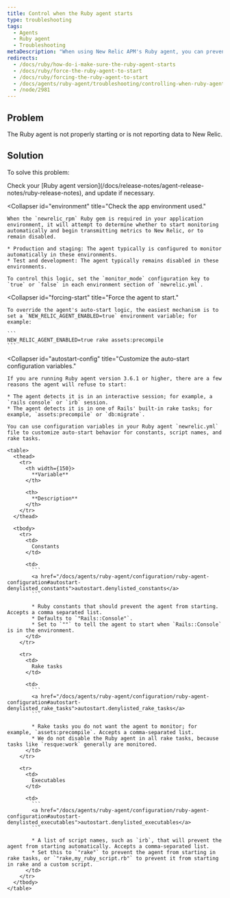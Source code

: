 ```yaml
---
title: Control when the Ruby agent starts
type: troubleshooting
tags:
  - Agents
  - Ruby agent
  - Troubleshooting
metaDescription: "When using New Relic APM's Ruby agent, you can prevent the newrelic_rpm gem from starting, or force it to start if it is not reporting data."
redirects:
  - /docs/ruby/how-do-i-make-sure-the-ruby-agent-starts
  - /docs/ruby/force-the-ruby-agent-to-start
  - /docs/ruby/forcing-the-ruby-agent-to-start
  - /docs/agents/ruby-agent/troubleshooting/controlling-when-ruby-agent-starts
  - /node/2981
---
```


## Problem

The Ruby agent is not properly starting or is not reporting data to New Relic.

## Solution

To solve this problem:

<CollapserGroup>
  <Collapser
    id="version-3-6-1-or-later"
    title="Check your Ruby agent version."
  >
    Check your [Ruby agent version](/docs/release-notes/agent-release-notes/ruby-release-notes), and update if necessary.
  </Collapser>

  <Collapser
    id="environment"
    title="Check the app environment used."
  >
    When the `newrelic_rpm` Ruby gem is required in your application environment, it will attempt to determine whether to start monitoring automatically and begin transmitting metrics to New Relic, or to remain disabled.

    * Production and staging: The agent typically is configured to monitor automatically in these environments.
    * Test and development: The agent typically remains disabled in these environments.

    To control this logic, set the `monitor_mode` configuration key to `true` or `false` in each environment section of `newrelic.yml`.
  </Collapser>

  <Collapser
    id="forcing-start"
    title="Force the agent to start."
  >
    To override the agent's auto-start logic, the easiest mechanism is to set a `NEW_RELIC_AGENT_ENABLED=true` environment variable; for example:

    ```
    NEW_RELIC_AGENT_ENABLED=true rake assets:precompile
    ```
  </Collapser>

  <Collapser
    id="autostart-config"
    title="Customize the auto-start configuration variables."
  >
    If you are running Ruby agent version 3.6.1 or higher, there are a few reasons the agent will refuse to start:

    * The agent detects it is in an interactive session; for example, a `rails console` or `irb` session.
    * The agent detects it is in one of Rails' built-in rake tasks; for example, `assets:precompile` or `db:migrate`.

    You can use configuration variables in your Ruby agent `newrelic.yml` file to customize auto-start behavior for constants, script names, and rake tasks.

    <table>
      <thead>
        <tr>
          <th width={150}>
            **Variable**
          </th>

          <th>
            **Description**
          </th>
        </tr>
      </thead>

      <tbody>
        <tr>
          <td>
            Constants
          </td>

          <td>
            ```
            <a href="/docs/agents/ruby-agent/configuration/ruby-agent-configuration#autostart-denylisted_constants">autostart.denylisted_constants</a>
            ```

            * Ruby constants that should prevent the agent from starting. Accepts a comma separated list.
            * Defaults to `"Rails::Console"`.
            * Set to `""` to tell the agent to start when `Rails::Console` is in the environment.
          </td>
        </tr>

        <tr>
          <td>
            Rake tasks
          </td>

          <td>
            ```
            <a href="/docs/agents/ruby-agent/configuration/ruby-agent-configuration#autostart-denylisted_rake_tasks">autostart.denylisted_rake_tasks</a>
            ```

            * Rake tasks you do not want the agent to monitor; for example, `assets:precompile`. Accepts a comma-separated list.
            * We do not disable the Ruby agent in all rake tasks, because tasks like `resque:work` generally are monitored.
          </td>
        </tr>

        <tr>
          <td>
            Executables
          </td>

          <td>
            ```
            <a href="/docs/agents/ruby-agent/configuration/ruby-agent-configuration#autostart-denylisted_executables">autostart.denylisted_executables</a>
            ```

            * A list of script names, such as `irb`, that will prevent the agent from starting automatically. Accepts a comma-separated list.
            * Set this to `"rake"` to prevent the agent from starting in rake tasks, or `"rake,my_ruby_script.rb"` to prevent it from starting in rake and a custom script.
          </td>
        </tr>
      </tbody>
    </table>
  </Collapser>
</CollapserGroup>
